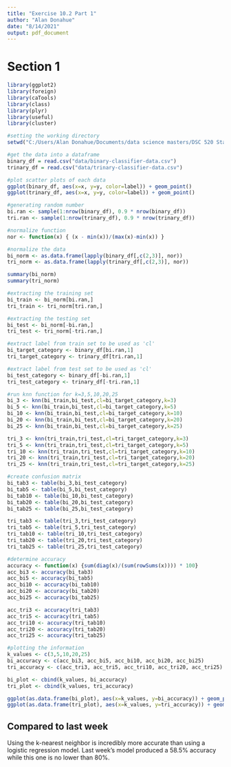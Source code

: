 ```yaml
---
title: "Exercise 10.2 Part 1"
author: "Alan Donahue"
date: "8/14/2021"
output: pdf_document
---
```


# Section 1

```r
library(ggplot2)
library(foreign)
library(caTools)
library(class)
library(plyr)
library(useful)
library(cluster)

#setting the working directory
setwd("C:/Users/Alan Donahue/Documents/data science masters/DSC 520 Stats/GIT/dsc520")

#get the data into a dataframe
binary_df = read.csv("data/binary-classifier-data.csv")
trinary_df = read.csv("data/trinary-classifier-data.csv")

#plot scatter plots of each data
ggplot(binary_df, aes(x=x, y=y, color=label)) + geom_point()
ggplot(trinary_df, aes(x=x, y=y, color=label)) + geom_point()

#generating random number
bi.ran <- sample(1:nrow(binary_df), 0.9 * nrow(binary_df))
tri.ran <- sample(1:nrow(trinary_df), 0.9 * nrow(trinary_df))

#normalize function
nor <- function(x) { (x - min(x))/(max(x)-min(x)) }

#normalize the data
bi_norm <- as.data.frame(lapply(binary_df[,c(2,3)], nor))
tri_norm <- as.data.frame(lapply(trinary_df[,c(2,3)], nor))

summary(bi_norm)
summary(tri_norm)

#extracting the training set
bi_train <- bi_norm[bi.ran,]
tri_train <- tri_norm[tri.ran,]

#extracting the testing set
bi_test <- bi_norm[-bi.ran,]
tri_test <- tri_norm[-tri.ran,]

#extract label from train set to be used as 'cl'
bi_target_category <- binary_df[bi.ran,1]
tri_target_category <- trinary_df[tri.ran,1]

#extract label from test set to be used as 'cl'
bi_test_category <- binary_df[-bi.ran,1]
tri_test_category <- trinary_df[-tri.ran,1]

#run knn function for k=3,5,10,20,25
bi_3 <- knn(bi_train,bi_test,cl=bi_target_category,k=3)
bi_5 <- knn(bi_train,bi_test,cl=bi_target_category,k=5)
bi_10 <- knn(bi_train,bi_test,cl=bi_target_category,k=10)
bi_20 <- knn(bi_train,bi_test,cl=bi_target_category,k=20)
bi_25 <- knn(bi_train,bi_test,cl=bi_target_category,k=25)

tri_3 <- knn(tri_train,tri_test,cl=tri_target_category,k=3)
tri_5 <- knn(tri_train,tri_test,cl=tri_target_category,k=5)
tri_10 <- knn(tri_train,tri_test,cl=tri_target_category,k=10)
tri_20 <- knn(tri_train,tri_test,cl=tri_target_category,k=20)
tri_25 <- knn(tri_train,tri_test,cl=tri_target_category,k=25)

#create confusion matrix
bi_tab3 <- table(bi_3,bi_test_category)
bi_tab5 <- table(bi_5,bi_test_category)
bi_tab10 <- table(bi_10,bi_test_category)
bi_tab20 <- table(bi_20,bi_test_category)
bi_tab25 <- table(bi_25,bi_test_category)

tri_tab3 <- table(tri_3,tri_test_category)
tri_tab5 <- table(tri_5,tri_test_category)
tri_tab10 <- table(tri_10,tri_test_category)
tri_tab20 <- table(tri_20,tri_test_category)
tri_tab25 <- table(tri_25,tri_test_category)

#determine accuracy
accuracy <- function(x) {sum(diag(x)/(sum(rowSums(x)))) * 100}
acc_bi3 <- accuracy(bi_tab3)
acc_bi5 <- accuracy(bi_tab5)
acc_bi10 <- accuracy(bi_tab10)
acc_bi20 <- accuracy(bi_tab20)
acc_bi25 <- accuracy(bi_tab25)

acc_tri3 <- accuracy(tri_tab3)
acc_tri5 <- accuracy(tri_tab5)
acc_tri10 <- accuracy(tri_tab10)
acc_tri20 <- accuracy(tri_tab20)
acc_tri25 <- accuracy(tri_tab25)

#plotting the information
k_values <- c(3,5,10,20,25)
bi_accuracy <- c(acc_bi3, acc_bi5, acc_bi10, acc_bi20, acc_bi25)
tri_accuracy <- c(acc_tri3, acc_tri5, acc_tri10, acc_tri20, acc_tri25)  

bi_plot <- cbind(k_values, bi_accuracy)  
tri_plot <- cbind(k_values, tri_accuracy)

ggplot(as.data.frame(bi_plot), aes(x=k_values, y=bi_accuracy)) + geom_point()
ggplot(as.data.frame(tri_plot), aes(x=k_values, y=tri_accuracy)) + geom_point()
```

## Compared to last week

Using the k-nearest neighbor is incredibly more accurate than using a logistic regression model.
Last week's model produced a 58.5% accuracy while this one is no lower than 80%.